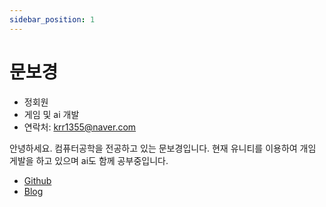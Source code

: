 ```yaml
---
sidebar_position: 1
---
```


# 문보경

- 정회원
- 게임 및 ai 개발
- 연락처: [krr1355@naver.com](mailto:krr1355@naver.com)

안녕하세요. 컴퓨터공학을 전공하고 있는 문보경입니다. 현재 유니티를 이용하여 개임 게발을 하고 있으며 ai도 함께 공부중입니다.

- [Github](https://github.com/BokyungisaGod)
- [Blog](https://velog.io/@_am1024)
